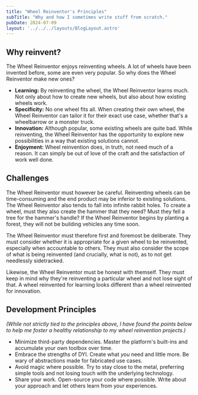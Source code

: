 ```yaml
---
title: "Wheel Reinventor's Principles"
subTitle: "Why and how I sometimes write stuff from scratch."
pubDate: 2024-07-09
layout: '../../../layouts/BlogLayout.astro'
---
```


## Why reinvent?

The Wheel Reinventor enjoys reinventing wheels. A lot of wheels have been invented before, some are even very popular. So why does the Wheel Reinventor make new ones?

* **Learning:** By reinventing the wheel, the Wheel Reinventor learns much. Not only about how to create new wheels, but also about how existing wheels work.
* **Specificity:** No one wheel fits all. When creating their own wheel, the Wheel Reinventor can tailor it for their exact use case, whether that's a wheelbarrow or a monster truck.
* **Innovation:** Although popular, some existing wheels are quite bad. While reinventing, the Wheel Reinventor has the opportunity to explore new possibilities in a way that existing solutions cannot.
* **Enjoyment:** Wheel reinvention does, in truth, not need much of a reason. It can simply be out of love of the craft and the satisfaction of work well done.

## Challenges

The Wheel Reinventor must however be careful. Reinventing wheels can be time-consuming and the end product may be inferior to existing solutions. The Wheel Reinventor also tends to fall into infinite rabbit holes. To create a wheel, must they also create the hammer that they need? Must they fell a tree for the hammer's handle? If the Wheel Reinventor begins by planting a forest, they will not be building vehicles any time soon.

The Wheel Reinventor must therefore first and foremost be deliberate. They must consider whether it is appropriate for a given wheel to be reinvented, especially when accountable to others. They must also consider the scope of what is being reinvented (and crucially, what is not), as to not get needlessly sidetracked.

Likewise, the Wheel Reinventor must be honest with themself. They must keep in mind why they're reinventing a particular wheel and not lose sight of that. A wheel reinvented for learning looks different than a wheel reinvented for innovation.

## Development Principles

<p className="de-emphasize"><i>(While not strictly tied to the principles above, I have found the points below to help me foster a healthy relationship to my wheel reinvention projects.)</i></p>

* Minimize third-party dependencies. Master the platform's built-ins and accumulate your own toolbox over time.
* Embrace the strengths of DYI. Create what _you_ need and little more. Be wary of abstractions made for fabricated use cases.
* Avoid magic where possible. Try to stay close to the metal, preferring simple tools and not losing touch with the underlying technology.
* Share your work. Open-source your code where possible. Write about your approach and let others learn from your experiences.
